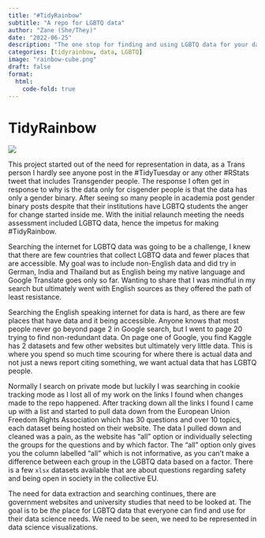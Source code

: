 ```yaml
---
title: "#TidyRainbow"
subtitle: "A repo for LGBTQ data"
author: "Zane (She/They)"
date: "2022-06-25"
description: "The one stop for finding and using LGBTQ data for your data science, machine learning and research needs."
categories: [tidyrainbow, data, LGBTQ]
image: "rainbow-cube.png"
draft: false
format: 
  html:
    code-fold: true
---
```


# TidyRainbow

<!-- <img height='200' src='TidyRainbow-banner.png'> -->
![](TidyRainbow-banner.png)

This project started out of the need for representation in data, as a Trans person I hardly see anyone post in the #TidyTuesday or any other #RStats tweet that includes Transgender people. The response I often get in response to why is the data only for cisgender people is that the data has only a gender binary. After seeing so many people in academia post gender binary posts despite that their institutions have LGBTQ students the anger for change started inside me. With the initial relaunch meeting the needs assessment included LGBTQ data, hence the impetus for making #TidyRainbow. 


Searching the internet for LGBTQ data was going to be a challenge, I knew that there are few countries that collect LGBTQ data and fewer places that are accessible. My goal was to include non-English data and did try in German, India and Thailand but as English being my native language and Google Translate goes only so far. Wanting to share that I was mindful in my search but ultimately went with English sources as they offered the path of least resistance. 


Searching the English speaking internet for data is hard, as there are few places that have data and it being accessible. Anyone knows that most people never go beyond page 2 in Google search, but I went to page 20 trying to find non-redundant data. On page one of Google, you find Kaggle has 2 datasets and few other websites but ultimately very little data. This is where you spend so much time scouring for where there is actual data and not just a news report citing something, we want actual data that has LGBTQ people. 


Normally I search on private mode but luckily I was searching in cookie tracking mode as I lost all of my work on the links I found when changes made to the repo happened. After tracking down all the links I found I came up with a list and started to pull data down from the European Union Freedom Rights Association which has 30 questions and over 10 topics, each dataset being hosted on their website. The data I pulled down and cleaned was a pain, as the website has "all" option or individually selecting the groups for the questions and by which factor. The "all" option only gives you the column labelled "all" which is not informative, as you can't make a difference between each group in the LGBTQ data based on a factor. There is a few `xlsx` datasets available that are about questions regarding safety and being open in society in the collective EU. 


The need for data extraction and searching continues, there are government websites and university studies that need to be looked at. The goal is to be _the_ place for LGBTQ data that everyone can find and use for their data science needs. We need to be seen, we need to be represented in data science visualizations. 










